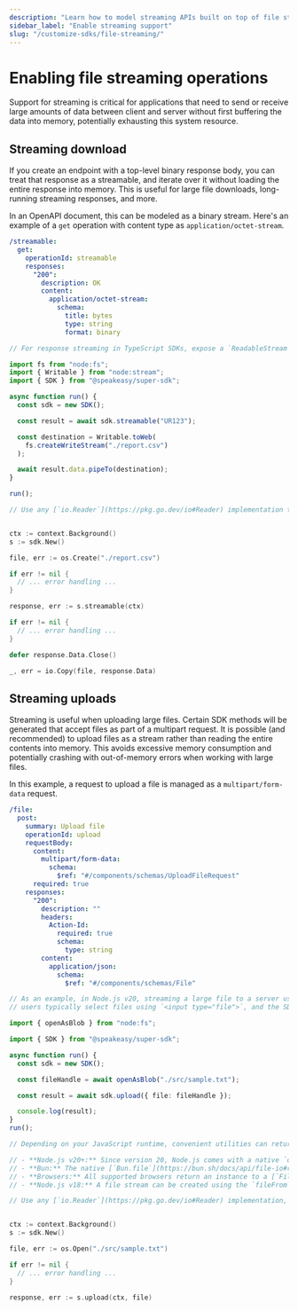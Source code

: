 ```yaml
---
description: "Learn how to model streaming APIs built on top of file streaming."
sidebar_label: "Enable streaming support"
slug: "/customize-sdks/file-streaming/"
---
```




# Enabling file streaming operations

Support for streaming is critical for applications that need to send or receive large amounts of data between client and server without first buffering the data into memory, potentially exhausting this system resource.

## Streaming download

If you create an endpoint with a top-level binary response body, you can treat that response as a streamable, and iterate over it without loading the entire response into memory.
This is useful for large file downloads, long-running streaming responses, and more.

In an OpenAPI document, this can be modeled as a binary stream. Here's an example of a `get` operation with content type as `application/octet-stream`.

```yaml
/streamable:
  get:
    operationId: streamable
    responses:
      "200":
        description: OK
        content:
          application/octet-stream:
            schema:
              title: bytes
              type: string
              format: binary
```

<CodeWithTabs>


```typescript !!tabs TypeScript
// For response streaming in TypeScript SDKs, expose a `ReadableStream`, which is part of the [Streams API web standard](https://developer.mozilla.org/en-US/docs/Web/API/Streams_API/Using_readable_streams).

import fs from "node:fs";
import { Writable } from "node:stream";
import { SDK } from "@speakeasy/super-sdk";

async function run() {
  const sdk = new SDK();

  const result = await sdk.streamable("UR123");

  const destination = Writable.toWeb(
    fs.createWriteStream("./report.csv")
  );

  await result.data.pipeTo(destination);
}

run();
```

```go !!tabs Go
// Use any [`io.Reader`](https://pkg.go.dev/io#Reader) implementation to read the data, such as calling [`io.Copy()`](https://pkg.go.dev/io#Copy) to a file.


ctx := context.Background()
s := sdk.New()

file, err := os.Create("./report.csv")

if err != nil {
  // ... error handling ...
}

response, err := s.streamable(ctx)

if err != nil {
  // ... error handling ...
}

defer response.Data.Close()

_, err = io.Copy(file, response.Data)
```

</CodeWithTabs>

## Streaming uploads

Streaming is useful when uploading large files.
Certain SDK methods will be generated that accept files as part of a multipart request. It is possible (and recommended) to upload files as a stream rather than reading the entire contents into memory.
This avoids excessive memory consumption and potentially crashing with out-of-memory errors when working with large files.

In this example, a request to upload a file is managed as a `multipart/form-data` request.

```yaml
/file:
  post:
    summary: Upload file
    operationId: upload
    requestBody:
      content:
        multipart/form-data:
          schema:
            $ref: "#/components/schemas/UploadFileRequest"
      required: true
    responses:
      "200":
        description: ""
        headers:
          Action-Id:
            required: true
            schema:
              type: string
        content:
          application/json:
            schema:
              $ref: "#/components/schemas/File"
```

<CodeWithTabs>

```typescript !!tabs TypeScript
// As an example, in Node.js v20, streaming a large file to a server using an SDK is only a handful of lines. On the browser,
// users typically select files using `<input type="file">`, and the SDK call looks like the sample code below.

import { openAsBlob } from "node:fs";

import { SDK } from "@speakeasy/super-sdk";

async function run() {
  const sdk = new SDK();

  const fileHandle = await openAsBlob("./src/sample.txt");

  const result = await sdk.upload({ file: fileHandle });

  console.log(result);
}
run();

// Depending on your JavaScript runtime, convenient utilities can return a handle to a file without reading the entire contents into memory:

// - **Node.js v20+:** Since version 20, Node.js comes with a native `openAsBlob` function in [`node:fs`](https://nodejs.org/docs/latest-v20.x/api/fs.html#fsopenasblobpath-options).
// - **Bun:** The native [`Bun.file`](https://bun.sh/docs/api/file-io#reading-files-bun-file) function produces a file handle that can be used for streaming file uploads.
// - **Browsers:** All supported browsers return an instance to a [`File`](https://developer.mozilla.org/en-US/docs/Web/API/File) when reading the value from an `<input type="file">` element.
// - **Node.js v18:** A file stream can be created using the `fileFrom` helper from [`fetch-blob/from.js`](https://www.npmjs.com/package/fetch-blob).
```


```go !!tabs Go
// Use any [`io.Reader`](https://pkg.go.dev/io#Reader) implementation, such as calling [`os.Open()`](https://pkg.go.dev/os#Open) on an existing file.


ctx := context.Background()
s := sdk.New()

file, err := os.Open("./src/sample.txt")

if err != nil {
  // ... error handling ...
}

response, err := s.upload(ctx, file)
```

</CodeWithTabs>
